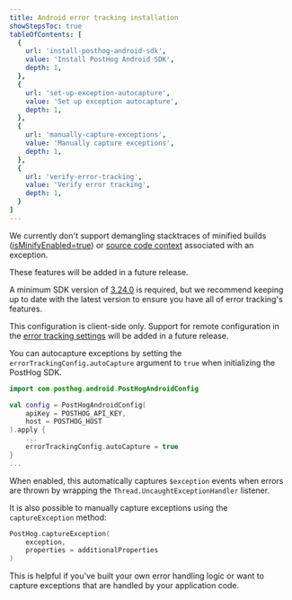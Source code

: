 ```yaml
---
title: Android error tracking installation
showStepsToc: true
tableOfContents: [
  {
    url: 'install-posthog-android-sdk',
    value: 'Install PostHog Android SDK',
    depth: 1,
  },
  {
    url: 'set-up-exception-autocapture',
    value: 'Set up exception autocapture',
    depth: 1,
  },
  {
    url: 'manually-capture-exceptions',
    value: 'Manually capture exceptions',
    depth: 1,
  },
  {
    url: 'verify-error-tracking',
    value: 'Verify error tracking',
    depth: 1,
  }
]
---
```




<CalloutBox icon="IconInfo" title="Planned features" type="fyi">

We currently don't support demangling stacktraces of minified builds ([isMinifyEnabled=true](https://developer.android.com/topic/performance/app-optimization/enable-app-optimization)) or [source code context](/docs/error-tracking/stack-traces) associated with an exception. 

These features will be added in a future release.

</CalloutBox>

<Steps>

<Step title="Install PostHog Android SDK" badge="required">

<CalloutBox icon="IconInfo" title="SDK version requirement" type="action">

A minimum SDK version of [3.24.0](https://github.com/PostHog/posthog-android/releases/tag/android-v3.24.0) is required, but we recommend keeping up to date with the latest version to ensure you have all of error tracking's features.

</CalloutBox>

<InstallAndroid />

</Step>

<Step title="Set up exception autocapture" badge="optional">

<CalloutBox icon="IconInfo" title="Client-side configuration only" type="fyi">

This configuration is client-side only. Support for remote configuration in the [error tracking settings](https://app.posthog.com/settings/project-error-tracking#exception-autocapture) will be added in a future release.

</CalloutBox>

You can autocapture exceptions by setting the `errorTrackingConfig.autoCapture` argument to `true` when initializing the PostHog SDK.

```kotlin
import com.posthog.android.PostHogAndroidConfig

val config = PostHogAndroidConfig(
    apiKey = POSTHOG_API_KEY, 
    host = POSTHOG_HOST
).apply {
    ...
    errorTrackingConfig.autoCapture = true
}
...
```

When enabled, this automatically captures `$exception` events when errors are thrown by wrapping the `Thread.UncaughtExceptionHandler` listener.

</Step>

<Step title="Manually capture exceptions" badge="optional">

It is also possible to manually capture exceptions using the `captureException` method:

```kotlin
PostHog.captureException(
    exception, 
    properties = additionalProperties
)
```

This is helpful if you've built your own error handling logic or want to capture exceptions that are handled by your application code.

</Step>

<StepVerifyErrorTracking />

</Steps>
